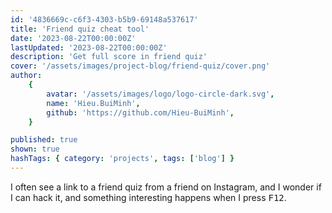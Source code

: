 ```yaml
---
id: '4836669c-c6f3-4303-b5b9-69148a537617'
title: 'Friend quiz cheat tool'
date: '2023-08-22T00:00:00Z'
lastUpdated: '2023-08-22T00:00:00Z'
description: 'Get full score in friend quiz'
cover: '/assets/images/project-blog/friend-quiz/cover.png'
author:
    {
        avatar: '/assets/images/logo/logo-circle-dark.svg',
        name: 'Hieu.BuiMinh',
        github: 'https://github.com/Hieu-BuiMinh',
    }

published: true
shown: true
hashTags: { category: 'projects', tags: ['blog'] }
---
```


I often see a link to a friend quiz from a friend on Instagram, and I wonder if I can hack it, and something interesting happens when I press <kbd>F12</kbd>.
